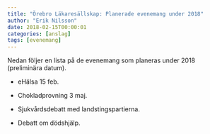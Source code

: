 ```yaml
---
title: "Örebro Läkaresällskap: Planerade evenemang under 2018"
author: "Erik Nilsson"
date: 2018-02-15T00:00:01
categories: [anslag]
tags: [evenemang]
---
```


Nedan följer en lista på de evenemang som planeras under 2018 (preliminära datum).

- eHälsa 15 feb.

- Chokladprovning 3 maj.

- Sjukvårdsdebatt med landstingspartierna.

- Debatt om dödshjälp.

